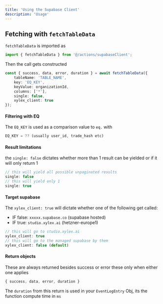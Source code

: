 ```yaml
---
title: 'Using the Supabase Client'
description: 'Usage'
---
```


## Fetching with `fetchTableData`

`fetchTableData` is imported as
```ts
import { fetchTableData } from '@/actions/supabaseClient';
```


Then the call gets constructed
```ts
const { success, data, error, duration } = await fetchTableData({
    tableName: 'TABLE_NAME',
    key: 'EQ_KEY',
    keyValue: organizationId,
    columns: ['*'],
    single: false,
    xylex_client: true
});
```

#### Filtering with EQ

The `EQ_KEY` is used as a comparison value to `eq.` with
```ts
EQ_KEY = ?? (usually user_id, trade_hash etc)
```

#### Result limitations

the `single: false` dictates whether more than 1 result can be yielded or if it will only return 1
```ts
// this will yield all possible unpaginated results
single: false
// this will yield only 1 
single: true
```

#### Target supabase

The `xylex_client: true` will dictate whether one of the following get called:
- IF false: `xxxxx.supabase.co` (supabase hosted)
- IF true: `studio.xylex.ai` (hetzner-europe1)

```ts
// this will go to studio.xylex.ai
xylex_client: true
// this will go to the managed supabase by them
xylex_client: false (default)
```

#### Return objects
These are always returned besides success or error these only when either one applies
```ts
{ success, data, error, duration }
```
The `duration` from this return is used in your `EventLogEntry` Obj, its the function compute time in `ms`